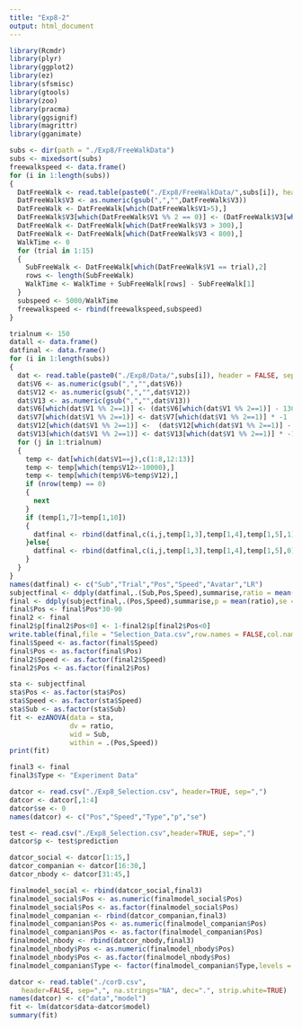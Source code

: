 ```yaml
---
title: "Exp8-2"
output: html_document
---
```


```r
library(Rcmdr)
library(plyr)
library(ggplot2)
library(ez)
library(sfsmisc)
library(gtools)
library(zoo)
library(pracma)
library(ggsignif)
library(magrittr)
library(gganimate)
```

```r
subs <- dir(path = "./Exp8/FreeWalkData")
subs <- mixedsort(subs)
freewalkspeed <- data.frame()
for (i in 1:length(subs))
{
  DatFreeWalk <- read.table(paste0("./Exp8/FreeWalkData/",subs[i]), header = FALSE, sep = ";", na.strings = "NA",dec = ".", strip.white = TRUE)
  DatFreeWalk$V3 <- as.numeric(gsub(",","",DatFreeWalk$V3))
  DatFreeWalk <- DatFreeWalk[which(DatFreeWalk$V1>5),]
  DatFreeWalk$V3[which(DatFreeWalk$V1 %% 2 == 0)] <- (DatFreeWalk$V3[which(DatFreeWalk$V1 %% 2 == 0)] - 1300)*-1
  DatFreeWalk <- DatFreeWalk[which(DatFreeWalk$V3 > 300),]
  DatFreeWalk <- DatFreeWalk[which(DatFreeWalk$V3 < 800),]
  WalkTime <- 0
  for (trial in 1:15)
  {
    SubFreeWalk <- DatFreeWalk[which(DatFreeWalk$V1 == trial),2]
    rows <- length(SubFreeWalk)
    WalkTime <- WalkTime + SubFreeWalk[rows] - SubFreeWalk[1]
  }
  subspeed <- 5000/WalkTime
  freewalkspeed <- rbind(freewalkspeed,subspeed)
}
```

```r
trialnum <- 150
datall <- data.frame()
datfinal <- data.frame()
for (i in 1:length(subs))
{
  dat <- read.table(paste0("./Exp8/Data/",subs[i]), header = FALSE, sep = ";", na.strings = "NA", dec = ".", strip.white = TRUE)
  dat$V6 <- as.numeric(gsub(",","",dat$V6))
  dat$V12 <- as.numeric(gsub(",","",dat$V12))
  dat$V13 <- as.numeric(gsub(",","",dat$V13))  
  dat$V6[which(dat$V1 %% 2==1)] <- (dat$V6[which(dat$V1 %% 2==1)] - 1300) * -1
  dat$V7[which(dat$V1 %% 2==1)] <- dat$V7[which(dat$V1 %% 2==1)] * -1
  dat$V12[which(dat$V1 %% 2==1)] <-  (dat$V12[which(dat$V1 %% 2==1)] - 1300) * -1
  dat$V13[which(dat$V1 %% 2==1)] <- dat$V13[which(dat$V1 %% 2==1)] * -1
  for (j in 1:trialnum) 
  {
    temp <- dat[which(dat$V1==j),c(1:8,12:13)]
    temp <- temp[which(temp$V12>-10000),]
    temp <- temp[which(temp$V6>temp$V12),]
    if (nrow(temp) == 0)
    {
      next
    }
    if (temp[1,7]>temp[1,10])
    {
      datfinal <- rbind(datfinal,c(i,j,temp[1,3],temp[1,4],temp[1,5],1))
    }else{
      datfinal <- rbind(datfinal,c(i,j,temp[1,3],temp[1,4],temp[1,5],0))
    }
  }
}
names(datfinal) <- c("Sub","Trial","Pos","Speed","Avatar","LR")
subjectfinal <- ddply(datfinal,.(Sub,Pos,Speed),summarise,ratio = mean(LR))
final <- ddply(subjectfinal,.(Pos,Speed),summarise,p = mean(ratio),se = sd(ratio)/sqrt(length(subs)))
final$Pos <- final$Pos*30-90
final2 <- final
final2$p[final2$Pos<0] <- 1-final2$p[final2$Pos<0]
write.table(final,file = "Selection_Data.csv",row.names = FALSE,col.names = FALSE,sep = ",")
final$Speed <- as.factor(final$Speed)
final$Pos <- as.factor(final$Pos)
final2$Speed <- as.factor(final2$Speed)
final2$Pos <- as.factor(final2$Pos)
```

```r
sta <- subjectfinal
sta$Pos <- as.factor(sta$Pos)
sta$Speed <- as.factor(sta$Speed)
sta$Sub <- as.factor(sta$Sub)
fit <- ezANOVA(data = sta,
               dv = ratio,
               wid = Sub,
               within = .(Pos,Speed))
print(fit)
```

```r
final3 <- final
final3$Type <- "Experiment Data"

datcor <- read.csv("./Exp8_Selection.csv", header=TRUE, sep=",")
datcor <- datcor[,1:4]
datcor$se <- 0
names(datcor) <- c("Pos","Speed","Type","p","se")

test <- read.csv("./Exp8_Selection.csv",header=TRUE, sep=",")
datcor$p <- test$prediction

datcor_social <- datcor[1:15,]
datcor_companian <- datcor[16:30,]
datcor_nbody <- datcor[31:45,]

finalmodel_social <- rbind(datcor_social,final3)
finalmodel_social$Pos <- as.numeric(finalmodel_social$Pos)
finalmodel_social$Pos <- as.factor(finalmodel_social$Pos)
finalmodel_companian <- rbind(datcor_companian,final3)
finalmodel_companian$Pos <- as.numeric(finalmodel_companian$Pos)
finalmodel_companian$Pos <- as.factor(finalmodel_companian$Pos)
finalmodel_nbody <- rbind(datcor_nbody,final3)
finalmodel_nbody$Pos <- as.numeric(finalmodel_nbody$Pos)
finalmodel_nbody$Pos <- as.factor(finalmodel_nbody$Pos)
finalmodel_companian$Type <- factor(finalmodel_companian$Type,levels = c("Experiment Data","COMPANIAN framework"))
```

```r
datcor <- read.table("./corD.csv",
   header=FALSE, sep=",", na.strings="NA", dec=".", strip.white=TRUE)
names(datcor) <- c("data","model")
fit <- lm(datcor$data~datcor$model)
summary(fit)
```
